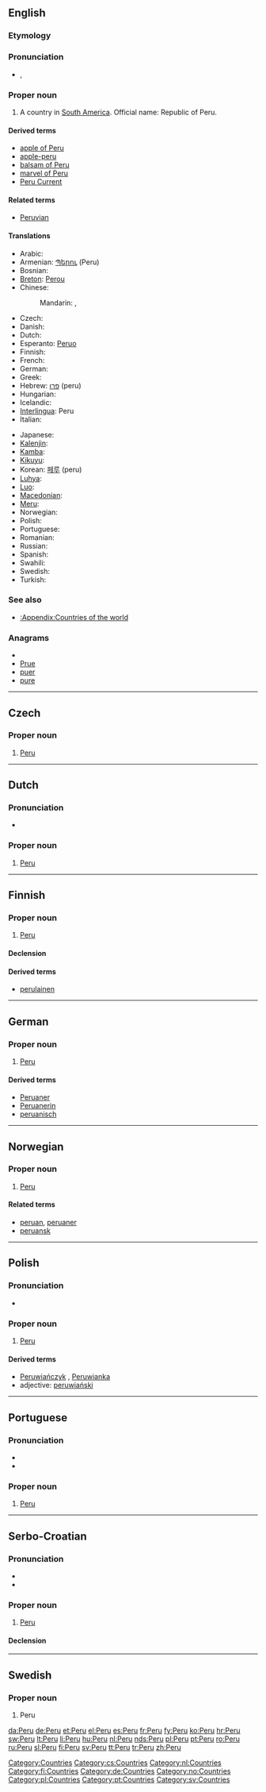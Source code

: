 {{also|peru|Perú|Perù}}
==English==
{{wikipedia}}

===Etymology===
{{rfe}}

===Pronunciation===
* {{a|UK}} {{IPA|/pəˈɹuː/}}, {{SAMPA|/p@"ru:/}}
*: {{rhymes|uː}}

===Proper noun===
{{en-proper noun}}

# A country in [[South America]]. Official name: Republic of Peru.

====Derived terms====
* [[apple of Peru]]
* [[apple-peru]]
* [[balsam of Peru]]
* [[marvel of Peru]]
* [[w:Peru Current|Peru Current]]

====Related terms====
* [[Peruvian]]

====Translations====
{{trans-top|country in South America}}
* Arabic: {{t|ar|بيرو|f|tr=biiru|sc=Arab}}
* Armenian: [[Պերու]] (Peru)
* Bosnian: {{t-|bs|Peru|m}}
* [[Breton]]: [[Perou]]
* Chinese:
*: Mandarin: {{t|cmn|秘魯|sc=Hani|xs=Mandarin}},  {{t|cmn|秘鲁|tr=Bìlǔ|sc=Hani|xs=Mandarin}}
* Czech: {{t-|cs|Peru|n}}
* Danish: {{t+|da|Peru}}
* Dutch: {{t+|nl|Peru|n}}
* Esperanto: [[Peruo]]
* Finnish: {{t+|fi|Peru}}
* French: {{t+|fr|Pérou|m}}
* German: {{t+|de|Peru|n}}
* Greek: {{t+|el|Περού|n|tr=Peroú|sc=Grek}}
* Hebrew: [[פרו]] (peru)
* Hungarian: {{t+|hu|Peru}}
* Icelandic: {{t+|is|Perú|n}}
* [[Interlingua]]: Peru
* Italian: {{t+|it|Perù|m}}
{{trans-mid}}
* Japanese: {{t+|ja|ペルー|tr=Perū|sc=Jpan}}
* [[Kalenjin]]: {{tø|kln|Peru}}
* [[Kamba]]: {{tø|kam|Peruu}}
* [[Kikuyu]]: {{tø|ki|Peru}}
* Korean: [[페루]] (peru)
* [[Luhya]]: {{tø|luy|Peru}}
* [[Luo]]: {{tø|luo|Peru}}
* [[Macedonian]]: {{t|mk|Перу|n|tr=Péru|sc=Cyrl|xs=Macedonian}}
* [[Meru]]: {{tø|mer|Peru}}
* Norwegian: {{t-|no|Peru}}
* Polish: {{t+|pl|Peru}}
* Portuguese: {{t+|pt|Peru|m}}
* Romanian: {{t+|ro|Peru|n}}
* Russian: {{t+|ru|Перу|n|tr=Perú|sc=Cyrl}}
* Spanish: {{t+|es|Perú|m}}
* Swahili: {{t+|sw|Peruu|xs=Swahili}}
* Swedish: {{t+|sv|Peru}}
* Turkish: {{t+|tr|Peru}}
{{trans-bottom}}

===See also===
* [[:Appendix:Countries of the world]]

===Anagrams===
* {{alphagram|epru}}
* [[Prue#English|Prue]]
* [[puer#English|puer]]
* [[pure#English|pure]]

[[Category:Countries]]

----

==Czech==

===Proper noun===
{{cs-proper noun|g=n}}

# [[#English|Peru]]

[[Category:cs:Countries]]

----

==Dutch==

===Pronunciation===
* {{audio|Nl-Peru.ogg|audio}}

===Proper noun===
{{infl|nl|proper noun|g=n}}

# [[#English|Peru]]

[[Category:nl:Countries]]

----

==Finnish==
{{wikipedia|lang=fi}}

===Proper noun===
{{infl|fi|proper noun}}

# [[#English|Peru]]

====Declension====
{{fi-decl-valo|Per|||u|np=1}}

====Derived terms====
* [[perulainen]]

[[Category:fi:Countries]]

----

==German==
{{wikipedia|lang=de}}

===Proper noun===
{{infl|de|proper noun|g=n}}

# [[#English|Peru]]

====Derived terms====
* [[Peruaner]]
* [[Peruanerin]]
* [[peruanisch]]

[[Category:de:Countries]]

----

==Norwegian==

===Proper noun===
{{infl|no|proper noun}}

# [[#English|Peru]]

====Related terms====
* [[peruan]], [[peruaner]]
* [[peruansk]]

[[Category:no:Countries]]

----

==Polish==

===Pronunciation===
* {{IPA|/ˈpɛru/|lang=pl}}

===Proper noun===
{{infl|pl|proper noun|g=n}}

# [[#English|Peru]]

====Derived terms====
* [[Peruwiańczyk]] {{m}}, [[Peruwianka]] {{f}}
* adjective: [[peruwiański]]

[[Category:pl:Countries]]

----

==Portuguese==

===Pronunciation===
* {{IPA|/peˈru/|lang=pt}}
* {{hyphenation|Pe|ru|lang=pt}}

===Proper noun===
{{infl|pt|proper noun|g=m}}

# [[#English|Peru]]

[[Category:pt:Countries]]

----

==Serbo-Croatian==

===Pronunciation===
* {{IPA|/peru/|lang=sh}}
* {{hyphenation|Pe|ru}}

===Proper noun===
{{sh-proper-noun|g=m|head=Peru|r|Перу|Перу}}

# [[#English|Peru]]

====Declension====
{{sh-decl-noun-unc
|Peru
|Perua
|Peruu
|Peru
|Peru
|Peruu
|Peruom
}}

----

==Swedish==

===Proper noun===
{{infl|sv|proper noun}}

# Peru

[[Category:sv:Countries]]

[[da:Peru]]
[[de:Peru]]
[[et:Peru]]
[[el:Peru]]
[[es:Peru]]
[[fr:Peru]]
[[fy:Peru]]
[[ko:Peru]]
[[hr:Peru]]
[[sw:Peru]]
[[lt:Peru]]
[[li:Peru]]
[[hu:Peru]]
[[nl:Peru]]
[[nds:Peru]]
[[pl:Peru]]
[[pt:Peru]]
[[ro:Peru]]
[[ru:Peru]]
[[sl:Peru]]
[[fi:Peru]]
[[sv:Peru]]
[[tt:Peru]]
[[tr:Peru]]
[[zh:Peru]]